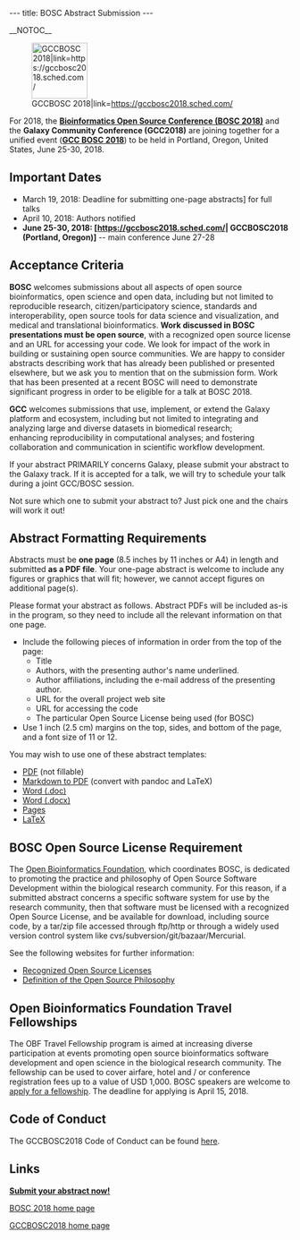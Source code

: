 ---
title: BOSC Abstract Submission
---

__NOTOC__

[[File:Gcc-bosc-2018-logo_boxed_300.png|100px|right|GCCBOSC 2018|link=https://gccbosc2018.sched.com/]]

For 2018, the '''[[BOSC_2018|Bioinformatics Open Source Conference (BOSC 2018)]]''' and the '''Galaxy Community Conference (GCC2018)''' are joining together for a unified event ('''[https://gccbosc2018.sched.com/ GCC BOSC 2018]''') to be held in Portland, Oregon, United States, June 25-30, 2018.  

== Important Dates ==
* March 19, 2018: Deadline for submitting one-page abstracts] for full talks
* April 10, 2018: Authors notified
* '''June 25-30, 2018: [https://gccbosc2018.sched.com/| GCCBOSC2018 (Portland, Oregon)]''' -- main conference June 27-28

== Acceptance Criteria ==

'''BOSC''' welcomes submissions about all aspects of open source bioinformatics, open science and open data, including but not limited to reproducible research, citizen/participatory science, standards and interoperability, open source tools for data science and visualization, and medical and translational bioinformatics. '''Work discussed in BOSC presentations must be open source''', with a recognized open source license and an URL for accessing your code. We look for impact of the work in building or sustaining open source communities.  We are happy to consider abstracts describing work that has already been published or presented elsewhere, but we ask you to mention that on the submission form. Work that has been presented at a recent BOSC will need to demonstrate significant progress in order to be eligible for a talk at BOSC 2018.

'''GCC''' welcomes submissions that use, implement, or extend the Galaxy platform and ecosystem, including but not limited to integrating and analyzing large and diverse datasets in biomedical research; enhancing reproducibility in computational analyses; and fostering collaboration and communication in scientific workflow development.

If your abstract PRIMARILY concerns Galaxy, please submit your abstract to the Galaxy track. If it is accepted for a talk, we will try to schedule your talk during a joint GCC/BOSC session.

Not sure which one to submit your abstract to? Just pick one and the chairs will work it out! 

== Abstract Formatting Requirements ==
Abstracts must be '''one page''' (8.5 inches by 11 inches or A4) in length and submitted '''as a PDF file'''. Your one-page abstract is welcome to include any figures or graphics that will fit; however, we cannot accept figures on additional page(s).

Please format your abstract as follows. Abstract PDFs will be included as-is in the program, so they need to include all the relevant information on that one page.
* Include the following pieces of information in order from the top of the page:
** Title
** Authors, with the presenting author's name underlined.
** Author affiliations, including the e-mail address of the presenting author.
** URL for the overall project web site
** URL for accessing the code
** The particular Open Source License being used (for BOSC)
* Use 1 inch (2.5 cm) margins on the top, sides, and bottom of the page, and a font size of 11 or 12.

You may wish to use one of these abstract templates:
* [http://www.open-bio.org/wiki/File:BOSC2015-abstract-template.pdf PDF] (not fillable)
* [https://s3.amazonaws.com/chapmanb/openbio/bosc_template_pandoc.tar.gz Markdown to PDF] (convert with pandoc and LaTeX)
* [http://www.open-bio.org/bosc2015/bosc2015-abstract-example.doc Word (.doc)] 
* [http://www.open-bio.org/bosc2015/bosc2015-abstract-example.docx Word (.docx)]
* [http://www.open-bio.org/bosc2015/bosc2015-abstract-example.pages Pages]
* [https://github.com/bow/talks/blob/master/2014_bosc/abstract/abstract.tex LaTeX]

== BOSC Open Source License Requirement ==

The [[OBF|Open Bioinformatics Foundation]], which coordinates BOSC, is dedicated to promoting the practice and philosophy of Open Source Software Development within the biological research community. For this reason, if a submitted abstract concerns a specific software system for use by the research community, then that software must be licensed with a recognized Open Source License, and be available for download, including source code, by a tar/zip file accessed through ftp/http or through a widely used version control system like cvs/subversion/git/bazaar/Mercurial.

See the following websites for further information:
* [http://www.opensource.org/licenses/ Recognized Open Source Licenses]
* [http://www.opensource.org/docs/definition.php Definition of the Open Source Philosophy]

== Open Bioinformatics Foundation Travel Fellowships ==

The OBF Travel Fellowship program is aimed at increasing diverse participation at events promoting open source bioinformatics software development and open science in the biological research community. The fellowship can be used to cover airfare, hotel and / or conference registration fees up to a value of USD 1,000. BOSC speakers are welcome to [https://github.com/OBF/obf-docs/blob/master/Travel_fellowships.md apply for a fellowship]. The deadline for applying is April 15, 2018.

== Code of Conduct ==
The GCCBOSC2018 Code of Conduct can be found [https://galaxyproject.org/events/gccbosc2018/code-of-conduct/ here].

== Links ==
'''[https://easychair.org/conferences/?conf=gccbosc2018 Submit your abstract now!]'''

[[BOSC_2018|BOSC 2018 home page]]

[https://gccbosc2018.sched.com/ GCCBOSC2018 home page]